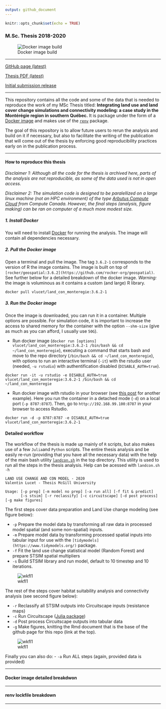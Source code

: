 ```yaml
---
output: github_document
---
```


```r
knitr::opts_chunk$set(echo = TRUE)
```

### M.Sc. Thesis 2018-2020

![Docker image build](https://github.com/VLucet/landchange-connectivity-monteregie/workflows/Build%20/%20Push%20Docker%20image/badge.svg)

*****

[GitHub page (latest)](https://vlucet.github.io/landchange-connectivity-monteregie/)

[Thesis PDF (latest)](https://github.com/VLucet/landchange-connectivity-monteregie/blob/master/thesis/build/thesis.pdf)

[Initial submission release](https://github.com/VLucet/landchange-connectivity-monteregie/)

*****

This repository contains all the code and some of the data that is needed to reproduce the work of my MSc Thesis titled: **Integrating land use and land cover change simulations and connectivity modeling: a case study in the Montérégie region in southern Québec.** It is package under the form of a [Docker image](https://docs.docker.com/engine/reference/commandline/image/) and makes use of the [`renv`](https://rstudio.github.io/renv/articles/renv.html) package. 

The goal of this repository is to allow future users to rerun the analysis and build on it if necessary, but also to facilitate the writing of the publication that will come out of the thesis by enforcing good reproducibility practices early on in the publication process. 

*****
#### How to reproduce this thesis

*Disclaimer 1: Although all the code for the thesis is archived here, parts of the analysis are not reproducible, as some of the data used is not in open access.* 

*Disclaimer 2: The simulation code is designed to be paralellized on a large linux machine (not an HPC environment) of the type [Arbutus Compute Cloud](https://docs.computecanada.ca/wiki/Cloud_resources) from Compute Canada. However, the final steps (analysis, figure making) can be ran on computer of a much more modest size.*

##### 1. Install Docker

You will need to install [Docker](https://docs.docker.com/get-docker/) for running the analysis. The image will contain all dependencies necessary.

##### 2. Pull the Docker image

Open a terminal and pull the image. The tag `3.6.2-1` corresponds to the version of R the image contains. The image is built on top of `[rocker/geospatial:3.6.2](https://github.com/rocker-org/geospatial)`. See further below for a detailed breakdown of the docker image. *Warning:* the image is voluminous as it contains a custom (and large) R library.

```{}
docker pull vlucet/land_con_monteregie:3.6.2-1
```

##### 3. Run the Docker image

Once the image is downloaded, you can run it in a container. Multiple options are possible. For simulation code, it is important to increase the access to shared memory for the container with the option `--shm-size` (give as much as you can afford, I usually use `50G`).

  - Run docker image (`docker run [options] vlucet/land_con_monteregie:3.6.2-1 /bin/bash && cd ~/land_con_monteregie`), executing a command that starts bash and move to the repo directory (`/bin/bash && cd ~/land_con_monteregie`), with options to run an interactive terminal (`-it`) with the rstudio user (needed, `-u rstudio`) with authentification disabled (` DISABLE_AUTH=true`).
  
```{}
docker run -it -u rstudio -e DISABLE_AUTH=true vlucet/land_con_monteregie:3.6.2-1 /bin/bash && cd ~/land_con_monteregie
```

  - Run docker image with rstudio in your browser (see [this post](https://ropenscilabs.github.io/r-docker-tutorial/02-Launching-Docker.html) for another example). Here you run the container in a detached mode (`-d`) on a local port (`-p 8787:8787`). Then, go to `http://192.168.99.100:8787` in your browser to access Rstudio.
  
```{}
docker run -d -p 8787:8787 -e DISABLE_AUTH=true vlucet/land_con_monteregie:3.6.2-1
```

#### Detailed workflow

The workflow of the thesis is made up mainly of `R` scripts, but also makes use of a few `Julia`and `Python` scripts. The entire thesis analysis and be easily re-run (providing that you have all the necessary data) with the help of the main bash utility [`landcon.sh`](https://github.com/VLucet/landchange-connectivity-monteregie/blob/master/landcon.sh) in the top directory. This utility is used to run all the steps in the thesis analysis. Help can be acessed with `landcon.sh -h`

```{}
LAND USE CHANGE AND CON MODEL - 2020
Valentin Lucet - Thesis McGill University

Usage: [-p prep] [-m model no prep] [-a run all] [-f fit & predict]
       [-s stsim] [-r reclassify] [-c circuitscape] [-d post process] [-g make figures]
```

The first steps cover data preparation and Land Use change modeling (see figure below):

  - `-p` Prepare the model data by transforming all raw data in processed model spatial (and some non-spatial) inputs.
  - `-m` Prepare model data by transforming processed spatial inputs into tabular input for use with the `[tidymodels](https://www.tidymodels.org/)` package. 
  - `-f` Fit the land use change statistical model (Random Forest) and prepare STSIM spatial multipliers
  - `-s` Build STSIM library and run model, default to 10 timestep and 10 iterations.
  
![wkfl1](thesis/figures/Chapter1_flowchart.png)

The rest of the steps cover habitat suitability analysis and connectivity analysis (see second figure below):

  - `-r` Reclassify all STSIM outputs into Circuitscape inputs (resistance maps)
  - `-c` Run Circuitscape ([Julia package](https://github.com/Circuitscape/Circuitscape.jl))
  - `-d` Post process Circuitscape outputs into tabular data 
  - `-g` Make figures, knitting the Rmd document that is the base of the github page for this repo (link at the top).

![wkfl1](thesis/figures/Chapter1_flowchart2.png)
  
Finally you can also do:
  - `-a` Run ALL steps (again, provided data is provided)
  
*****

#### Docker image detailed breakdwon

*****

#### renv lockfile breakdown

*****